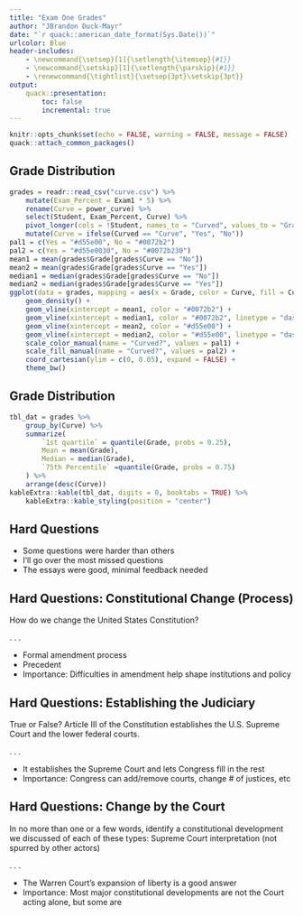 ```yaml
---
title: "Exam One Grades"
author: "JBrandon Duck-Mayr"
date: "`r quack::american_date_format(Sys.Date())`"
urlcolor: Blue
header-includes:
    - \newcommand{\setsep}[1]{\setlength{\itemsep}{#1}}
    - \newcommand{\setskip}[1]{\setlength{\parskip}{#1}}
    - \renewcommand{\tightlist}{\setsep{3pt}\setskip{3pt}}
output:
    quack::presentation:
        toc: false
        incremental: true
---
```


```r
knitr::opts_chunk$set(echo = FALSE, warning = FALSE, message = FALSE)
quack::attach_common_packages()
```

## Grade Distribution

```r
grades = readr::read_csv("curve.csv") %>% 
    mutate(Exam_Percent = Exam1 * 5) %>%
    rename(Curve = power_curve) %>% 
    select(Student, Exam_Percent, Curve) %>% 
    pivot_longer(cols = !Student, names_to = "Curved", values_to = "Grade") %>% 
    mutate(Curve = ifelse(Curved == "Curve", "Yes", "No"))
pal1 = c(Yes = "#d55e00", No = "#0072b2")
pal2 = c(Yes = "#d55e0030", No = "#0072b230")
mean1 = mean(grades$Grade[grades$Curve == "No"])
mean2 = mean(grades$Grade[grades$Curve == "Yes"])
median1 = median(grades$Grade[grades$Curve == "No"])
median2 = median(grades$Grade[grades$Curve == "Yes"])
ggplot(data = grades, mapping = aes(x = Grade, color = Curve, fill = Curve)) +
    geom_density() +
    geom_vline(xintercept = mean1, color = "#0072b2") +
    geom_vline(xintercept = median1, color = "#0072b2", linetype = "dashed") +
    geom_vline(xintercept = mean2, color = "#d55e00") +
    geom_vline(xintercept = median2, color = "#d55e00", linetype = "dashed") +
    scale_color_manual(name = "Curved?", values = pal1) +
    scale_fill_manual(name = "Curved?", values = pal2) +
    coord_cartesian(ylim = c(0, 0.05), expand = FALSE) +
    theme_bw()
```

## Grade Distribution

```r
tbl_dat = grades %>% 
    group_by(Curve) %>% 
    summarize(
        `1st quartile` = quantile(Grade, probs = 0.25),
        Mean = mean(Grade),
        Median = median(Grade),
        `75th Percentile` =quantile(Grade, probs = 0.75)
    ) %>% 
    arrange(desc(Curve))
kableExtra::kable(tbl_dat, digits = 0, booktabs = TRUE) %>%
    kableExtra::kable_styling(position = "center")
```

## Hard Questions

- Some questions were harder than others
- I'll go over the most missed questions
- The essays were good, minimal feedback needed

## Hard Questions: Constitutional Change (Process)

How do we change the United States Constitution?

. . .

+ Formal amendment process
+ Precedent
+ Importance: Difficulties in amendment help shape institutions and policy

## Hard Questions: Establishing the Judiciary

True or False? Article III of the Constitution establishes the U.S. Supreme Court and the lower federal courts.

. . .

+ It establishes the Supreme Court and lets Congress fill in the rest
+ Importance: Congress can add/remove courts, change # of justices, etc

## Hard Questions: Change by the Court

In no more than one or a few words, identify a constitutional development we discussed of each of these types:
Supreme Court interpretation (not spurred by other actors)

. . .

+ The Warren Court's expansion of liberty is a good answer
+ Importance: Most major constitutional developments are not the Court acting alone, but some are
